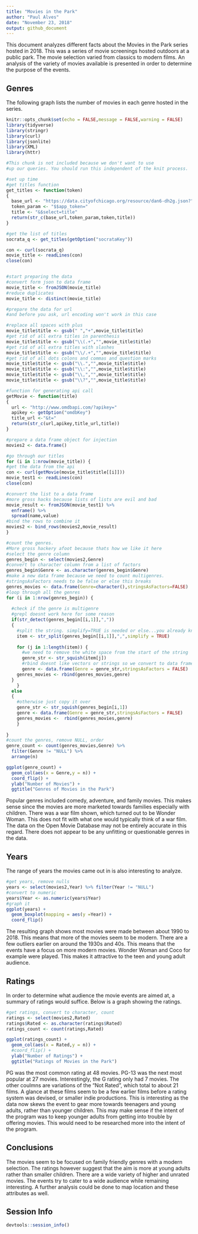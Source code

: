 ```yaml
---
title: "Movies in the Park"
author: "Paul Alves"
date: "November 23, 2018"
output: github_document
---
```


This document analyzes different facts about the Movies in the Park series hosted in 2018. This was a series of movie screenings hosted outdoors at a public park. The movie selection varied from classics to modern films. An analysis of the variety of movies available is presented in order to determine the purpose of the events.

## Genres

The following graph lists the number of movies in each genre hosted in the series.

```r
knitr::opts_chunk$set(echo = FALSE,message = FALSE,warning = FALSE)
library(tidyverse)
library(stringr)
library(curl)
library(jsonlite)
library(XML)
library(httr)

```

```r
#This chunk is not included because we don't want to use
#up our queries. You should run this independent of the knit process.

#set up time
#get titles function
get_titles <- function(token)
{
  base_url <- "https://data.cityofchicago.org/resource/dan6-dh2g.json?"
  token_param <- "$$app_token="
  title <- "&$select=title"
  return(str_c(base_url,token_param,token,title))
}

#get the list of titles
socrata_q <- get_titles(getOption("socrataKey"))

con <- curl(socrata_q)
movie_title <- readLines(con)
close(con)


#start preparing the data 
#convert form json to data frame
movie_title <- fromJSON(movie_title)
#reduce duplicates
movie_title <- distinct(movie_title)

#prepare the data for url
#and before you ask, url encoding won't work in this case

#replace all spaces with plus
movie_title$title <- gsub(" ","+",movie_title$title)
#get rid of all extra titles in parenthesis
movie_title$title <- gsub("\\(.+","",movie_title$title)
#get rid of all extra titles with slashes
movie_title$title <- gsub("\\/.+","",movie_title$title)
#get rid of all dots colons and commas and question marks
movie_title$title <- gsub("\\.","",movie_title$title)
movie_title$title <- gsub("\\:","",movie_title$title)
movie_title$title <- gsub("\\,","",movie_title$title)
movie_title$title <- gsub("\\?","",movie_title$title)

#function for generating api call
getMovie <- function(title)
{
  url <- "http://www.omdbapi.com/?apikey="
  apikey <- getOption("omdbKey")
  title_url <-"&t="
  return(str_c(url,apikey,title_url,title))
}

#prepare a data frame object for injection
movies2 <- data.frame()

#go through our titles
for (i in 1:nrow(movie_title)) {
#get the data from the api
con <- curl(getMovie(movie_title$title[[i]]))
movie_test1 <- readLines(con)
close(con)

#convert the list to a data frame
#more gross hacks because lists of lists are evil and bad
movie_result <- fromJSON(movie_test1) %>%
  enframe() %>%
  spread(name,value)
#bind the rows to combine it
movies2 <- bind_rows(movies2,movie_result)
}

#count the genres.
#More gross hackery afoot because thats how we like it here
#select the genre column
genres_begin <- select(movies2,Genre)
#convert to character column from a list of factors
genres_begin$Genre <- as.character(genres_begin$Genre)
#make a new data frame because we need to count multigenres.
#stringsAsFactors needs to be false or else this breaks
genres_movies <- data.frame(Genre=character(),stringsAsFactors=FALSE)
#loop through all the genres
for (i in 1:nrow(genres_begin)) {
  
  #check if the genre is multigenre
  #grepl doesnt work here for some reason
  if(str_detect(genres_begin[[i,1]],","))
  {
    #split the string. simplify=TRUE is needed or else...you already know
    item <- str_split(genres_begin[[i,1]],",",simplify = TRUE)
    
    for (j in 1:length(item)) {
      #we need to remove the white space from the start of the string
      genre_str <- str_squish(item[j])
      #rbind doesnt like vectors or strings so we convert to data frame
      genre <- data.frame(Genre = genre_str,stringsAsFactors = FALSE)
    genres_movies <- rbind(genres_movies,genre)
  }
    }
  else
  {
    #otherwise just copy it over
    genre_str <- str_squish(genres_begin[i,1])
    genre <- data.frame(Genre = genre_str,stringsAsFactors = FALSE)
    genres_movies <-  rbind(genres_movies,genre)
    }
  
}
#count the genres, remove NULL, order
genre_count <- count(genres_movies,Genre) %>%
  filter(Genre != "NULL") %>%
  arrange(n)
```



```r
ggplot(genre_count) +
  geom_col(aes(x = Genre,y = n)) +
  coord_flip() +
  ylab("Number of Movies") +
  ggtitle("Genres of Movies in the Park")
```

Popular genres included comedy, adventure, and family movies. This makes sense since the movies are more marketed towards families especially with children. There was a war film shown, which turned out to be Wonder Woman. This does not fit with what one would typically think of a war film. The data on the Open Movie Database may not be entirely accurate in this regard. There does not appear to be any unfitting or questionable genres in the data.

## Years

The range of years the movies came out in is also interesting to analyze. 

```r
#get years, remove nulls
years <- select(movies2,Year) %>% filter(Year != "NULL")
#convert to numeric
years$Year <- as.numeric(years$Year)
#graph it
ggplot(years) + 
  geom_boxplot(mapping = aes(y =Year)) +
  coord_flip()
```

The resulting graph shows most movies were made between about 1990 to 2018. This means that more of the movies seem to be modern. There are a few outliers earlier on around the 1930s and 40s. This means that the events have a focus on more modern movies. Wonder Woman and Coco for example were played. This makes it attractive to the teen and young adult audience.

## Ratings

In order to determine what audience the movie events are aimed at, a summary of ratings would suffice. Below is a graph showing the ratings.

```r
#get ratings, convert to character, count
ratings <- select(movies2,Rated)
ratings$Rated <- as.character(ratings$Rated)
ratings_count <- count(ratings,Rated)

ggplot(ratings_count) +
  geom_col(aes(x = Rated,y = n)) +
  #coord_flip() +
  ylab("Number of Ratings") +
  ggtitle("Ratings of Movies in the Park")
```

PG was the most common rating at 48 movies. PG-13 was the next most popular at 27 movies. Interestingly, the G rating only had 7 movies. The other coulmns are variations of the "Not Rated", which total to about 21 films. A glance at these films seem to be a few earlier films before a rating system was devised, or smaller indie productions. This is interesting as the data now skews the event to gear more towards teenagers and young adults, rather than younger children. This may make sense if the intent of the program was to keep younger adults from getting into trouble by offering movies. This would need to be researched more into the intent of the program.

## Conclusions

The movies seem to be focused on family friendly genres with a modern selection. The ratings however suggest that the aim is more at young adults rather than smaller children. There are a wide variety of higher and unrated movies. The events try to cater to a wide audience while remaining interesting. A further analysis could be done to map location and these attributes as well.

## Session Info
```r
devtools::session_info()
```